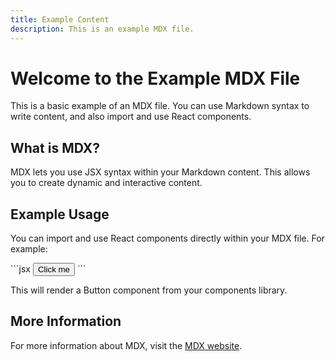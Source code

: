 ```yaml
---
title: Example Content
description: This is an example MDX file.
---
```


# Welcome to the Example MDX File

This is a basic example of an MDX file. You can use Markdown syntax to write content, and also import and use React components.

## What is MDX?

MDX lets you use JSX syntax within your Markdown content. This allows you to create dynamic and interactive content.

## Example Usage

You can import and use React components directly within your MDX file. For example:

\`\`\`jsx
<Button>Click me</Button>
\`\`\`

This will render a Button component from your components library.

## More Information

For more information about MDX, visit the [MDX website](https://mdxjs.com/).
